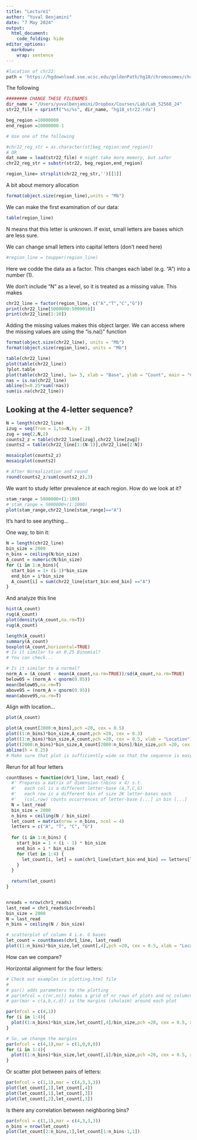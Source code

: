 ```yaml
---
title: "Lecture1"
author: "Yuval Benjamini"
date: "7 May 2024"
output:
  html_document:
    code_folding: hide
editor_options: 
  markdown: 
    wrap: sentence
---
```


```r
#location of chr22: 
path = 'https://hgdownload.soe.ucsc.edu/goldenPath/hg18/chromosomes/chr22.fa.gz'

```

The following

```r
######## CHANGE THESE FILENAMES
dir_name = "/Users/yuvalbenjamini/Dropbox/Courses/Lab/Lab_52568_24"
str22_file = sprintf("%s/%s", dir_name, "hg18_str22.rda")

```

```r
beg_region =10000000
end_region =20000000-1

# Use one of the following

#chr22_reg_str = as.character(st[beg_region:end_region])
# OR
dat_name = load(str22_file) # might take more memory, but safer
chr22_reg_str = substr(str22, beg_region,end_region)

region_line= strsplit(chr22_reg_str,'')[[1]]
```

A bit about memory allocation

```r
format(object.size(region_line),units = "Mb")
```

We can make the first examination of our data:

```r
table(region_line)
```

N means that this letter is unknown.
If exist, small letters are bases which are less sure.

We can change small letters into capital letters (don't need here)

```r
#region_line = toupper(region_line)
```

Here we codde the data as a factor.
This changes each label (e.g. "A") into a number (1).

We don't include "N" as a level, so it is treated as a missing value.
This makes

```r
chr22_line = factor(region_line, c("A","T","C","G"))
print(chr22_line[5000000:5000010])
print(chr22_line[1:10])
```

Adding the missing values makes this object larger.
We can access where the missing values are using the "is.na()" function

```r
format(object.size(chr22_line), units = "Mb")
format(object.size(region_line), units = "Mb")
```

```r
table(chr22_line)
plot(table(chr22_line))
?plot.table
plot(table(chr22_line), lw= 5, xlab = "Base", ylab = "Count", main = "Chrom 22")
nas = is.na(chr22_line)
abline(h=0.25*sum(!nas))
sum(is.na(chr22_line))
```

## Looking at the 4-letter sequence?

```r

N = length(chr22_line)
izug = seq(from = 1,to=N,by = 2)
zug = seq(2,N,2)
counts2_z = table(chr22_line[izug],chr22_line[zug])
counts2 = table(chr22_line[1:(N-1)],chr22_line[2:N])

mosaicplot(counts2_z)
mosaicplot(counts2)

# After Normalization and round
round(counts2_z/sum(counts2_z),3)


```

We want to study letter prevalence at each region.
How do we look at it?

```r
stam_range = 5000000+(1:100)
# stam_range = 5000000+(1:1000)
plot(stam_range,chr22_line[stam_range]=="A")
```

It's hard to see anything...

One way, to bin it:

```r
N = length(chr22_line)
bin_size = 2000
n_bins = ceiling(N/bin_size)
A_count = numeric(N/bin_size)
for (i in 1:n_bins){
  start_bin = 1+ (i-1)*bin_size
  end_bin = i*bin_size
  A_count[i] = sum(chr22_line[start_bin:end_bin] =="A")
}
```

And analyze this line

```r

hist(A_count)
rug(A_count)
plot(density(A_count,na.rm=T))
rug(A_count)

length(A_count)
summary(A_count)
boxplot(A_count,horizontal=TRUE)
# Is it similar to an 0.25 Binomial?
# You can check...

# Is it similar to a normal?
norm_A = (A_count - mean(A_count,na.rm=TRUE))/sd(A_count,na.rm=TRUE)
below05 = (norm_A < qnorm(0.05))
mean(below05,na.rm=T)
above95 = (norm_A > qnorm(0.95))
mean(above95,na.rm=T)

```

Align with location...

```r
plot(A_count)

plot(A_count[2000:n_bins],pch =20, cex = 0.5)
plot((1:n_bins)*bin_size,A_count,pch =20, cex = 0.3)
plot((1:n_bins)*bin_size,A_count,pch =20, cex = 0.5, xlab = "Location")
plot((2000:n_bins)*bin_size,A_count[2000:n_bins]/bin_size,pch =20, cex = 0.5, xlab = "Location")
abline(h = 0.25)
# Make sure that plot is sufficiently wide so that the sequence is easy to see...

```

Rerun for all four letters

```r
countBases = function(chr1_line, last_read) {
  #' Prepares a matrix of dimension (nbins x 4) s.t. 
  #'   each col is a different letter-base (A,T,C,G)
  #'   each row is a different bin of size 2K letter-bases each
  #'   (col,row) counts occurrences of letter-base [...] in bin [...]
  N = last_read
  bin_size = 2000
  n_bins = ceiling(N / bin_size)
  let_count = matrix(nrow = n_bins, ncol = 4)
  letters = c("A", "T", "C", "G")
  
  for (i in 1:n_bins) {
    start_bin = 1 + (i - 1) * bin_size
    end_bin = i * bin_size
    for (let in 1:4) {
      let_count[i, let] = sum(chr1_line[start_bin:end_bin] == letters[let], na.rm = TRUE)
    }
  }
  
  return(let_count)
}


nreads = nrow(chr1_reads)
last_read = chr1_reads$Loc[nreads]
bin_size = 2000
N = last_read
n_bins = ceiling(N / bin_size)

# scatterplot of column 4 i.e. G bases 
let_count = countBases(chr1_line, last_read)
plot((1:n_bins)*bin_size,let_count[,4],pch =20, cex = 0.5, xlab = "Location")

```

How can we compare?

Horizontal alignment for the four letters:

```r
# Check out examples in plotting.html file
#
# par() adds parameters to the plotting 
# par(mfcol = c(nr,nc)) makes a grid of nr rows of plots and nc columcns of plots. Here, one column and four rows
# par(mar = c(a,b,c,d)) is the margins (shulaim) around each plot 

par(mfcol = c(4,1))
for (i in 1:4){
  plot((1:n_bins)*bin_size,let_count[,4]/bin_size,pch =20, cex = 0.5, xlab = "Location")
}

# So, we change the margins
par(mfcol = c(4,1),mar = c(1,0,0,0))
for (i in 1:4){
  plot((1:n_bins)*bin_size,let_count[,i]/bin_size,pch =20, cex = 0.5, xlab = "Location")
}

```

Or scatter plot between pairs of letters:

```r
par(mfcol = c(1,1),mar = c(4,3,3,3))
plot(let_count[,1],let_count[,4])
plot(let_count[,1],let_count[,3])
plot(let_count[,2],let_count[,3])
```

Is there any correlation between neighboring bins?

```r
par(mfcol = c(1,1),mar = c(4,3,3,3))
n_bins = nrow(let_count)
plot(let_count[2:n_bins,1],let_count[1:n_bins-1,1])

```

